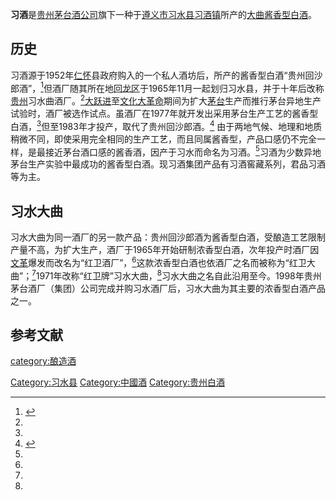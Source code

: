 {{noteTA
|1=zh-hant:大麯;zh-cn:大曲;
}}
{{中国非物质文化遗产 
| 级别 = 省
|名称 = 习酒酿造技艺
|子项 = 
|图片 = 
|申报地区或单位 = [[习水县|习水县]]
|序号 = 84
|编号项目 = 
|登录时间 = 2019年
|备注 = 第五批省级非遗项目
|分类 = 传统技艺
|省区市 = 贵州省
}}
'''习酒'''是[[贵州茅台酒公司|贵州茅台酒公司]]旗下一种于[[遵义市|遵义市]][[习水县|习水县]][[习酒镇|习酒镇]]所产的[[麴|大曲]][[酱香型白酒|酱香型白酒]]。

==历史==
习酒源于1952年[[仁怀|仁怀]]县政府购入的一个私人酒坊后，所产的酱香型白酒“贵州回沙郎酒”，<ref name=xj1>{{cite web|url=https://www.nfcmag.com/article/6641.html|title=一杯习酒里的中国蝶变|language=Zh-hans|accessdate=2016年8月10日}}</ref>但酒厂随其所在地[[回龙镇_(习水县)|回龙区]]于1965年11月一起划归习水县，并于十年后改称[[贵州|贵州]]习水曲酒厂。<ref name=xj1/>[[大跃进|大跃进]]至[[文化大革命|文化大革命]]期间为扩大[[茅台|茅台]]生产而推行茅台异地生产试验时，酒厂被选作试点。虽酒厂在1977年就开发出采用茅台生产工艺的酱香型白酒，<ref name=xj1/>但至1983年才投产，取代了贵州回沙郎酒。<ref name=xj3>{{cite web|url=http://qjwb.thehour.cn/html/2018-11/11/content_3713023.htm?div=-1 |title=从习水大曲到窖藏年份酒|language=Zh-hans|accessdate=2018年11月11日}}</ref>
由于两地气候、地理和地质稍微不同，即使采用完全相同的生产工艺，而且同属酱香型，产品口感仍不完全一样，是最接近茅台酒口感的酱香酒，因产于习水而命名为习酒。<ref name=xj1/>习酒为少数异地茅台生产实验中最成功的酱香型白酒。现习酒集团产品有习酒窖藏系列，君品习酒等为主。

==习水大曲==
习水大曲为同一酒厂的另一款产品：贵州回沙郎酒为酱香型白酒，受酿造工艺限制产量不高，为扩大生产，酒厂于1965年开始研制浓香型白酒，次年投产时酒厂因[[文革|文革]]爆发而改名为“红卫酒厂”，<ref name=xj3/>这款浓香型白酒也依酒厂之名而被称为“红卫大曲”；<ref name=xj3/>1971年改称“红卫牌”习水大曲，<ref name=xj3/>习水大曲之名自此沿用至今。1998年贵州茅台酒厂（集团）公司完成并购习水酒厂后，习水大曲为其主要的浓香型白酒产品之一。

==参考文献==
{{reflist}}
{{中華酒文化}}

[[category:酿造酒|category:酿造酒]]
[[Category:习水县|Category:习水县]]
[[Category:中國酒|Category:中國酒]]
[[Category:贵州白酒|Category:贵州白酒]]